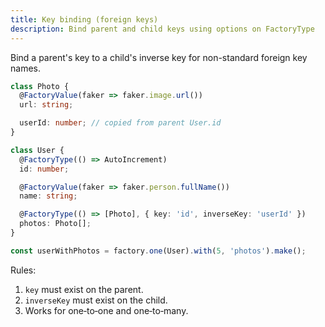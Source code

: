 ```yaml
---
title: Key binding (foreign keys)
description: Bind parent and child keys using options on FactoryType
---
```


Bind a parent's key to a child's inverse key for non-standard foreign key names.

```ts
class Photo {
  @FactoryValue(faker => faker.image.url())
  url: string;

  userId: number; // copied from parent User.id
}

class User {
  @FactoryType(() => AutoIncrement)
  id: number;

  @FactoryValue(faker => faker.person.fullName())
  name: string;

  @FactoryType(() => [Photo], { key: 'id', inverseKey: 'userId' })
  photos: Photo[];
}

const userWithPhotos = factory.one(User).with(5, 'photos').make();
```

Rules:

1. `key` must exist on the parent.
2. `inverseKey` must exist on the child.
3. Works for one‑to‑one and one‑to‑many.
